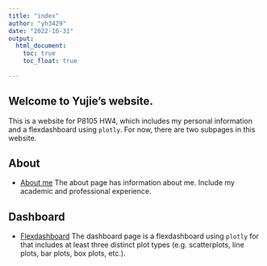 ```yaml
---
title: "index"
author: "yh3429"
date: "2022-10-31"
output: 
  html_document:
    toc: true
    toc_float: true
 
---
```

 

## Welcome to Yujie's website.

This is a website for P8105 HW4, which includes my personal information and a flexdashboard using `plotly`. For now, there are two subpages in this website.

## About

* [About me](about.html) 
The about page has information about me. Include my academic and professional experience.

## Dashboard

* [Flexdashboard](board.html)
The dashboard page is a flexdashboard using `plotly` for that includes at least three distinct plot types (e.g. scatterplots, line plots, bar plots, box plots, etc.).






